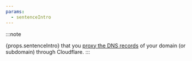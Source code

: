 ```yaml
---
params:
  - sentenceIntro
---
```



:::note

{props.sentenceIntro} that you [proxy the DNS records](/dns/proxy-status/) of your domain (or subdomain) through Cloudflare.
:::

